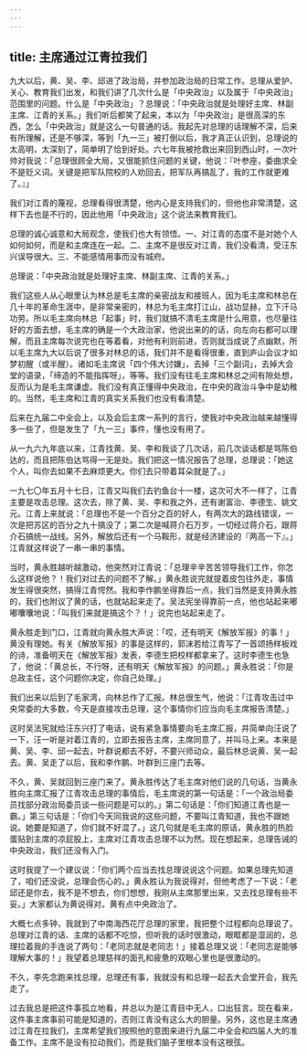 ```yaml
---
---
---
```

title: 主席通过江青拉我们
---




九大以后，黄、吴、李、邱进了政治局，并参加政治局的日常工作。总理从爱护、关心、教育我们出发，和我们讲了几次什么是「中央政治」以及属于「中央政治」范围里的问题。什么是「中央政治」？总理说：「中央政治就是处理好主席、林副主席、江青的关系。」我们听后都笑了起来，本以为「中央政治」是很高深的东西，怎么「中央政治」就是这么一句普通的话。我起先对总理的话理解不深，后来有所理解，还是不够深，等到「九一三」被打倒以后，我才真正认识到，总理说的太高明，太深刻了，简单明了恰到好处。六七年我被抢救出来回到西山时，一次叶帅对我说：「总理很顾全大局，又很能抓住问题的关键，他说：『叶参座，委曲求全不是贬义词。关键是把军队院校的人劝回去，把军队再搞乱了，我的工作就更难了。』」

我们对江青的蔑视，总理看得很清楚，他内心是支持我们的，但他也非常清楚，这样下去也是不行的，因此他用「中央政治」这个说法来教育我们。

总理的诚心诚意和大局观念，使我们也大有领悟。一、对江青的态度不是对她个人如何如何，而是和主席连在一起。二、主席不是很反对江青，我们没看清，受汪东兴误导很大。三、不能感情用事而没有城府。



总理说：「中央政治就是处理好主席、林副主席、江青的关系。」

我们这些人从心眼里认为林总是毛主席的亲密战友和接班人，因为毛主席和林总在几十年的革命生涯中，是非常亲密的，林总为毛主席打江山，战功显赫，立下汗马功劳。所以毛主席向林总「起事」时，我们就搞不清毛主席是什么用意，也尽量往好的方面去想，毛主席的确是一个大政治家，他说出来的的话，向左向右都可以理解，而且主席每次说完也在等着看，对他有利则前进，否则就当成说了点幽默，所以毛主席九大以后说了很多对林总的话，我们并不是看得很重，直到庐山会议才如梦初醒（或半醒）。诸如毛主席说「四个伟大讨嫌」，去掉「三个副词」，去掉大会堂的语录，「缔造的不能指挥呀」，等等。我们没有往毛主席和林总之间有隙处想，反而认为是毛主席谦虚。我们没有真正懂得中央政治，在中央的政治斗争中是幼稚的。当然，毛主席和江青的真实关系我们也没有看清楚。

后来在九届二中全会上，以及会后主席一系列的言行，使我对中央政治越来越懂得多一些了，但是发生了「九一三」事件，懂也没有用了。

从一九六九年底以来，江青找黄、吴、李和我谈了几次话，前几次谈话都是骂陈伯达的，而且把陈伯达骂得一无是处。我们把这一情况报告了总理，总理说：「她这个人，叫你去如果不去麻烦更大。你们去只带着耳朵就是了。」

一九七〇年五月十七日，江青又叫我们去钓鱼台十一楼，这次可大不一样了，江青主要是攻击总理。这次去，除了黄、吴、李和我之外，还有谢富治、李德生、姚文元。江青上来就说：「总理也不是一个百分之百的好人，有两次大的路线错误，一次是把苏区的百分之九十搞没了；第二次是喊蒋介石万岁，一切经过蒋介石，跟蒋介石搞统一战线。另外，解放后还有一个马鞍形，就是经济建设的『两高一下』。」江青就这样说了一串一串的事情。

当时，黄永胜越听越激动，他突然对江青说：「总理辛辛苦苦领导我们工作，你怎么这样说他？！我们对过去的问题不了解。」黄永胜说完就提着皮包往外走，事情发生得很突然，搞得江青愕然。我和李作鹏坐得靠后一点，我们当然是支持黄永胜的，我们也附议了黄的话，也就站起来走了。吴法宪坐得靠前一点，他也站起来嘟嘟囔囔地说：「叫我们来就是搞这个？！」说完也站起来走了。

黄永胜走到门口，江青就向黄永胜大声说：「哎，还有明天《解放军报》的事！」黄没有理她。有关《解放军报》的事是这样的，郭沫若给江青写了一首颂扬样板戏的诗，准备明天在《解放军报》发表，李德生把校样都拿来了。这时李德生也急了，他说：「黄总长，不行呀，还有明天《解放军报》的问题。」黄永胜说：「你是总政主任，这个问题你决定，你自己处理。」

我们出来以后到了毛家湾，向林总作了汇报。林总很生气，他说：「江青攻击过中央常委的大多数，今天是直接攻击总理，这个事情你们应当向毛主席报告清楚。」

这时吴法宪就给汪东兴打了电话，说有紧急事情要向毛主席汇报，并简单向汪说了一下，汪一听是对着江青的，立即去报告主席，主席同意了，并叫马上来。本来是黄、吴、李、邱一起去，叶群说都去不好，不要兴师动众，最后林总说黄、吴一起去。黄、吴走了以后，我和李作鹏、叶群到三座门去等。

不久，黄、吴就回到三座门来了。黄永胜传达了毛主席对他们说的几句话，当黄永胜向主席汇报了江青攻击总理的事情后，毛主席说的第一句话是：「一个政治局委员找部分政治局委员谈一些问题是可以的。」第二句话是：「你们知道江青也是一霸。」第三句话是：「你们今天同我说的这些问题，不要叫江青知道，我也不跟她说。她要是知道了，你们就不好混了。」这几句就是毛主席的原话，黄永胜的热脸蛋贴到主席的凉屁股上，主席对江青攻击总理不以为然。现在想起来，总理告诫的中央政治，我们还没有入门。

这时我提了一个建议说：「你们两个应当去找总理说说这个问题。如果总理先知道了，咱们还没说，总理会伤心的。」黄永胜认为我说得对，但他考虑了一下说：「老邱还是你去，我不是不想去，你们想想，我刚从主席那里出来，又去找总理有些不妥。」大家都认为黄说得对。黄有点中央政治了。

大概七点多钟，我就到了中南海西花厅总理的家里，我把整个过程都向总理说了。总理对江青的话、主席的话都不吃惊，但听我的话时很激动，眼眶都是湿润的，总理拉着我的手连说了两句：「老同志就是老同志！」接着总理又说：「老同志是能够理解大事的！」我望着总理慈祥的面孔和疲惫的双眼心里也是很激动的。

不久，李先念跑来找总理，总理还有事，我就没有和总理一起去大会堂开会，我先走了。

过去我总是把这件事孤立地看，并总以为是江青目中无人，口出狂言。现在看来，这件事主席事前可能是知道的，否则江青没有这么大的胆量。另外，这也是主席通过江青在拉我们，主席希望我们按照他的意图来进行九届二中全会和四届人大的准备工作。主席不是没有拉动我们，而是我们脑子里根本没有这根弦。